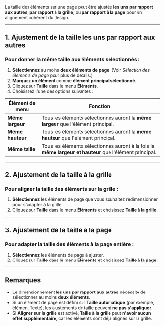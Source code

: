 La taille des éléments sur une page peut être ajustée **les uns par rapport aux autres**, **par rapport à la grille**, ou **par rapport à la page** pour un alignement cohérent du design.

***

## 1. Ajustement de la taille les uns par rapport aux autres

### Pour donner la même taille aux éléments sélectionnés :

1. **Sélectionnez** au moins **deux éléments de page**. (Voir *Sélection des éléments de page* pour plus de détails.)
2. **Marquez un élément** comme **élément principal sélectionné**.
3. Cliquez sur **Taille** dans le menu **Éléments**.
4. Choisissez l'une des options suivantes :

| Élément de menu  | Fonction                                                                                                |
| ---------------- | ------------------------------------------------------------------------------------------------------- |
| **Même largeur** | Tous les éléments sélectionnés auront la **même largeur** que l'élément principal.                      |
| **Même hauteur** | Tous les éléments sélectionnés auront la **même hauteur** que l'élément principal.                      |
| **Même taille**  | Tous les éléments sélectionnés auront à la fois la **même largeur et hauteur** que l'élément principal. |

***

## 2. Ajustement de la taille à la grille

### Pour aligner la taille des éléments sur la grille :

1. **Sélectionnez** les éléments de page que vous souhaitez redimensionner pour s'adapter à la grille.
2. Cliquez sur **Taille** dans le menu **Éléments** et choisissez **Taille à la grille**.

***

## 3. Ajustement de la taille à la page

### Pour adapter la taille des éléments à la page entière :

1. **Sélectionnez** les éléments de page à ajuster.
2. Cliquez sur **Taille** dans le menu **Éléments** et choisissez **Taille à la page**.

***

## Remarques

* Le dimensionnement **les uns par rapport aux autres** nécessite de sélectionner au moins **deux éléments**.
* Si un élément de page est défini sur **Taille automatique** (par exemple, élément Texte), les ajustements de taille peuvent **ne pas s'appliquer**.
* Si **Aligner sur la grille** est activé, **Taille à la grille** peut **n'avoir aucun effet supplémentaire**, car les éléments sont déjà alignés sur la grille.
